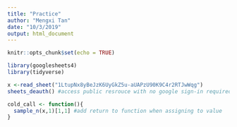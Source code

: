 ```yaml
---
title: "Practice"
author: "Mengxi Tan"
date: "10/3/2019"
output: html_document
---
```


```r
knitr::opts_chunk$set(echo = TRUE)

library(googlesheets4)
library(tidyverse)

```

```r

x <-read_sheet("1LtupNx8yBeJzK6UyGkZ5u-aUAPzU90K9C4r2RTJwWqg")
sheets_deauth() #access public resrouce with no google sign-in required

cold_call <- function(){
  sample_n(x,1)[1,1] #add return to function when assigning to value
}


```
